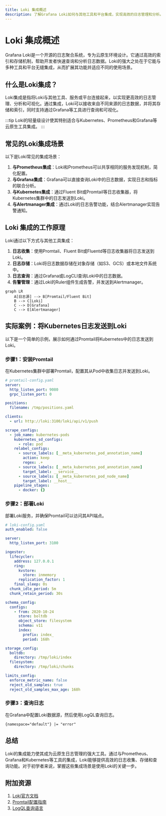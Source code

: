 ```yaml
---
title: Loki 集成概述
description: 了解Grafana Loki如何与其他工具和平台集成，实现高效的日志管理和分析。
---
```


# Loki 集成概述

Grafana Loki是一个开源的日志聚合系统，专为云原生环境设计。它通过高效的索引和存储机制，帮助开发者快速查询和分析日志数据。Loki的强大之处在于它能与多种工具和平台无缝集成，从而扩展其功能并适应不同的使用场景。

## 什么是Loki集成？

Loki集成是指将Loki与其他工具、服务或平台连接起来，以实现更高效的日志管理、分析和可视化。通过集成，Loki可以接收来自不同来源的日志数据，并将其存储和索引，同时支持通过Grafana等工具进行查询和可视化。

:::tip
Loki的轻量级设计使其特别适合与Kubernetes、Prometheus和Grafana等云原生工具集成。
:::

## 常见的Loki集成场景

以下是Loki常见的集成场景：

1. **与Prometheus集成**：Loki和Prometheus可以共享相同的服务发现机制，简化配置。
2. **与Grafana集成**：Grafana可以直接查询Loki中的日志数据，实现日志和指标的联合分析。
3. **与Kubernetes集成**：通过Fluent Bit或Promtail等日志收集器，将Kubernetes集群中的日志发送到Loki。
4. **与Alertmanager集成**：通过Loki的日志告警功能，结合Alertmanager实现告警通知。

## Loki 集成的工作原理

Loki通过以下方式与其他工具集成：

1. **日志收集**：使用Promtail、Fluent Bit或Fluentd等日志收集器将日志发送到Loki。
2. **日志存储**：Loki将日志数据存储在对象存储（如S3、GCS）或本地文件系统中。
3. **日志查询**：通过Grafana或LogCLI查询Loki中的日志数据。
4. **告警管理**：通过Loki的Ruler组件生成告警，并发送到Alertmanager。

```mermaid
graph LR
    A[日志源] --> B[Promtail/Fluent Bit]
    B --> C[Loki]
    C --> D[Grafana]
    C --> E[Alertmanager]
```

## 实际案例：将Kubernetes日志发送到Loki

以下是一个简单的示例，展示如何通过Promtail将Kubernetes中的日志发送到Loki。

### 步骤1：安装Promtail
在Kubernetes集群中部署Promtail，配置其从Pod中收集日志并发送到Loki。

```yaml
# promtail-config.yaml
server:
  http_listen_port: 9080
  grpc_listen_port: 0

positions:
  filename: /tmp/positions.yaml

clients:
  - url: http://loki:3100/loki/api/v1/push

scrape_configs:
  - job_name: kubernetes-pods
    kubernetes_sd_configs:
      - role: pod
    relabel_configs:
      - source_labels: [__meta_kubernetes_pod_annotation_name]
        action: keep
        regex: .+
      - source_labels: [__meta_kubernetes_pod_annotation_name]
        target_label: __service__
      - source_labels: [__meta_kubernetes_pod_node_name]
        target_label: __host__
    pipeline_stages:
      - docker: {}
```

### 步骤2：部署Loki
部署Loki服务，并确保Promtail可以访问其API端点。

```yaml
# loki-config.yaml
auth_enabled: false

server:
  http_listen_port: 3100

ingester:
  lifecycler:
    address: 127.0.0.1
    ring:
      kvstore:
        store: inmemory
      replication_factor: 1
    final_sleep: 0s
  chunk_idle_period: 5m
  chunk_retain_period: 30s

schema_config:
  configs:
    - from: 2020-10-24
      store: boltdb
      object_store: filesystem
      schema: v11
      index:
        prefix: index_
        period: 168h

storage_config:
  boltdb:
    directory: /tmp/loki/index
  filesystem:
    directory: /tmp/loki/chunks

limits_config:
  enforce_metric_name: false
  reject_old_samples: true
  reject_old_samples_max_age: 168h
```

### 步骤3：查询日志
在Grafana中配置Loki数据源，然后使用LogQL查询日志。

```
{namespace="default"} |= "error"
```

## 总结

Loki的集成能力使其成为云原生日志管理的强大工具。通过与Prometheus、Grafana和Kubernetes等工具的集成，Loki能够提供高效的日志收集、存储和查询功能。对于初学者来说，掌握这些集成场景是使用Loki的关键一步。

## 附加资源

1. [Loki官方文档](https://grafana.com/docs/loki/latest/)
2. [Promtail配置指南](https://grafana.com/docs/loki/latest/clients/promtail/)
3. [LogQL查询语言](https://grafana.com/docs/loki/latest/logql/)